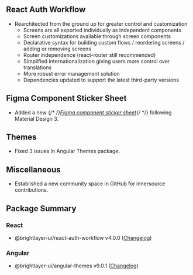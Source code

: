 
## React Auth Workflow

-   Rearchitected from the ground up for greater control and customization
    -   Screens are all exported individually as independent components
    -   Screen customizations available through screen components
    -   Declarative syntax for building custom flows / reordering screens / adding or removing screens
    -   Router independence (react-router still recommended)
    -   Simplified internationalization giving users more control over translations
    -   More robust error management solution
    -   Dependencies updated to support the latest third-party versions

## Figma Component Sticker Sheet

-   Added a new {/* <!-- markdown-link-check-disable --> */}[Figma component sticker sheet](https://www.figma.com/community/file/1293308181354933598/brightlayer-ui-tokens-components-in-material-design-3){/* <!-- markdown-link-check-enable --> */} following Material Design 3.

## Themes

-   Fixed 3 issues in Angular Themes package.

## Miscellaneous

-   Established a new community space in GitHub for innersource contributions.

## Package Summary

### React

-   @brightlayer-ui/react-auth-workflow v4.0.0 ([Changelog](https://github.com/etn-ccis/blui-react-workflows/blob/master/login-workflow/CHANGELOG.md))

### Angular

-   @brightlayer-ui/angular-themes v9.0.1 ([Changelog](https://github.com/etn-ccis/blui-angular-themes/blob/master/CHANGELOG.md))
